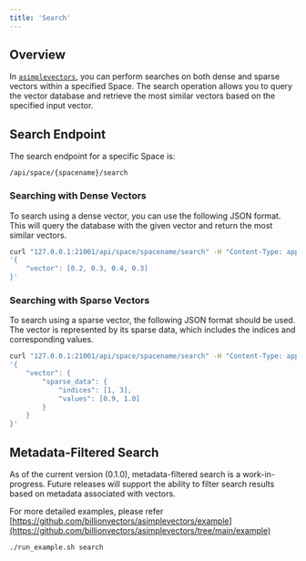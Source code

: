 ```yaml
---
title: 'Search'
---
```


## Overview

In [`asimplevectors`](https://github.com/billionvectors/asimplevectors), you can perform searches on both dense and sparse vectors within a specified Space. The search operation allows you to query the vector database and retrieve the most similar vectors based on the specified input vector.

## Search Endpoint

The search endpoint for a specific Space is:

`/api/space/{spacename}/search`

### Searching with Dense Vectors

To search using a dense vector, you can use the following JSON format. This will query the database with the given vector and return the most similar vectors.

```bash
curl "127.0.0.1:21001/api/space/spacename/search" -H "Content-Type: application/json" -d  \
'{
    "vector": [0.2, 0.3, 0.4, 0.3]
}'
```

###  Searching with Sparse Vectors

To search using a sparse vector, the following JSON format should be used. The vector is represented by its sparse data, which includes the indices and corresponding values.

```bash
curl "127.0.0.1:21001/api/space/spacename/search" -H "Content-Type: application/json" -d  \
'{
    "vector": { 
        "sparse_data": {
            "indices": [1, 3],
            "values": [0.9, 1.0]
        } 
    }
}'
```

## Metadata-Filtered Search

As of the current version (0.1.0), metadata-filtered search is a work-in-progress. Future releases will support the ability to filter search results based on metadata associated with vectors.

For more detailed examples, please refer [https://github.com/billionvectors/asimplevectors/example](https://github.com/billionvectors/asimplevectors/tree/main/example)

```bash
./run_example.sh search
```
